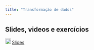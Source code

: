 ```yaml
---
title: "Transformação de dados"
---
```


## Slides, videos e exercícios

![](images/slide.png){width="18"} [Slides](modulo_3_transformacao.qmd){target="_blank"}

